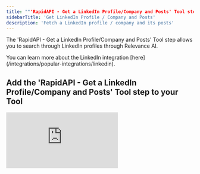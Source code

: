 ```yaml
---
title: ""'RapidAPI - Get a LinkedIn Profile/Company and Posts' Tool step"
sidebarTitle: 'Get LinkedIn Profile / Company and Posts'
description: 'Fetch a LinkedIn profile / company and its posts'
---
```


The 'RapidAPI - Get a LinkedIn Profile/Company and Posts' Tool step allows you to search through LinkedIn profiles through Relevance AI.

<Note>
  You can learn more about the LinkedIn integration [here](/integrations/popular-integrations/linkedin).
</Note>

## Add the 'RapidAPI - Get a LinkedIn Profile/Company and Posts' Tool step to your Tool

<div style={{ width:"100%",position:"relative",paddingTop:"56.25%" }}>
<iframe src="https://app.supademo.com/embed/cmekqejw305ccv9kq04eeoxpi" frameBorder="0" title="Add the RapidAPI - Get a LinkedIn Profile/Company and Posts Tool step to your Tool" allow="clipboard-write" webkitallowfullscreen="true" mozallowfullscreen="true" allowfullscreen style={{ position:"absolute",top:0,left:0,width:"100%",height:"100%",border:"3px solid #5E43CE",borderRadius:"10px" }} />

</div>

You can add the 'RapidAPI - Get a LinkedIn Profile/Company and Posts' Tool step to your Tool by:

1. Creating a new Tool, then searching for the 'RapidAPI - Get a LinkedIn Profile/Company and Posts' Tool step
2. Click 'Expand' to see the full Tool step
3. Enter the URL of the company / profile you want to get in the URL field
4. Select the Method you want to use in the Method field. You can choose from:
   - Get User Posts
   - Get User Profile
   - Get Company Posts
   - Get Company Profile
5. Click 'Run step' to test / run the Tool step, then click 'data' to see your output